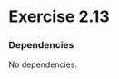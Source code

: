 
# Exercise 2.13

### Dependencies
No dependencies.


 <Giscus
  repo={config.repo}
  repoId={config.repoId}
  category={config.category}
  categoryId={config.categoryId}
  mapping={config.mapping}
  reactionsEnabled={config.reactionsEnabled}
  emitMetadata={config.emitMetadata}
  theme={config.theme}
/>
